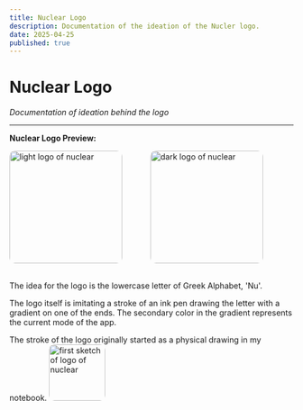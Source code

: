```yaml
---
title: Nuclear Logo
description: Documentation of the ideation of the Nucler logo.
date: 2025-04-25
published: true
---
```


# **Nuclear Logo**
*Documentation of ideation behind the logo*

---

**Nuclear Logo Preview:**

<div style="display: flex; gap: 50px;">
<img src="../library/logos/logo-light-preview.png" alt="light logo of nuclear" style="width: 200px; height: 200px; border-radius:10px;" />
<img src="../library/logos/logo-dark-preview.png" alt="dark logo of nuclear" style="width: 200px; height: 200px; border-radius:10px;" />
</div>

<br />

The idea for the logo is the lowercase letter of Greek Alphabet, 'Nu'.

The logo itself is imitating a stroke of an ink pen drawing the letter with a gradient on one of the ends. The secondary color in the gradient represents the current mode of the app.

The stroke of the logo originally started as a physical drawing in my notebook.
<img src="../library/logos/logo-first-sketch.jpeg" alt="first sketch of logo of nuclear" style="width: 100px; height: 100px; border-radius:10px;"/>